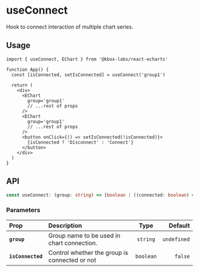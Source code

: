 # useConnect

Hook to connect interaction of multiple chart series.

## Usage

```tsx copy
import { useConnect, EChart } from '@kbox-labs/react-echarts'

function App() {
  const [isConnected, setIsConnected] = useConnect('group1')

  return (
    <div>
      <EChart
        group='group1'
        // ...rest of props
      />
      <EChart
        group='group1'
        // ...rest of props
      />
      <button onClick={() => setIsConnected(!isConnected)}>
        {isConnected ? 'Disconnect' : 'Connect'}
      </button>
    </div>
  )
}
```

## API

```typescript
const useConnect: (group: string) => [boolean | ((connected: boolean) => void)]
```

### Parameters

| Prop              | Description                                   |   Type    |     Default |
| :---------------- | :-------------------------------------------- | :-------: | ----------: |
| **`group`**       | Group name to be used in chart connection.    | `string`  | `undefined` |
| **`isConnected`** | Control whether the group is connected or not | `boolean` |     `false` |
